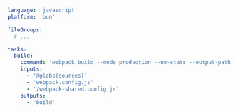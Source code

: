 ```yaml title="<project>/moon.yml" {11}
language: 'javascript'
platform: 'bun'

fileGroups:
  # ...

tasks:
  build:
    command: 'webpack build --mode production --no-stats --output-path @out(0)'
    inputs:
      - '@globs(sources)'
      - 'webpack.config.js'
      - '/webpack-shared.config.js'
    outputs:
      - 'build'
```
